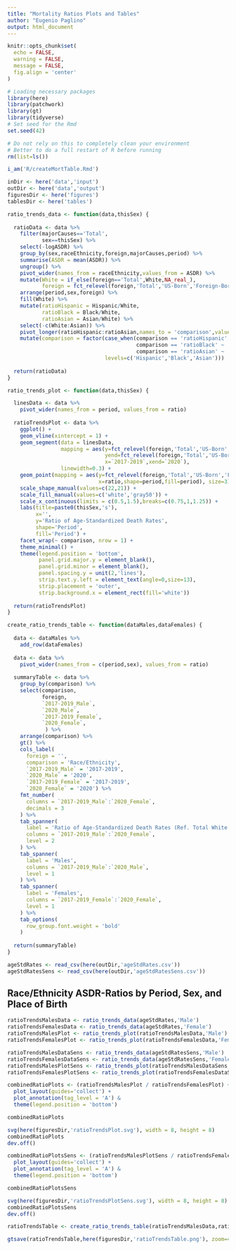 ```yaml
---
title: "Mortality Ratios Plots and Tables"
author: "Eugenio Paglino"
output: html_document
---
```


```r
knitr::opts_chunk$set(
  echo = FALSE,
  warning = FALSE,
  message = FALSE,
  fig.align = 'center'
)
```

```r
# Loading necessary packages
library(here)
library(patchwork)
library(gt)
library(tidyverse)
# Set seed for the Rmd
set.seed(42)
```

```r
# Do not rely on this to completely clean your environment
# Better to do a full restart of R before running
rm(list=ls())

i_am('R/createMortTable.Rmd')

inDir <- here('data','input')
outDir <- here('data','output')
figuresDir <- here('figures')
tablesDir <- here('tables')
```

```r
ratio_trends_data <- function(data,thisSex) {
  
  ratioData <- data %>%
    filter(majorCauses=='Total',
           sex==thisSex) %>%
    select(-logASDR) %>%
    group_by(sex,raceEthnicity,foreign,majorCauses,period) %>%
    summarise(ASDR = mean(ASDR)) %>%
    ungroup() %>%  
    pivot_wider(names_from = raceEthnicity,values_from = ASDR) %>%
    mutate(White = if_else(foreign=='Total',White,NA_real_),
           foreign = fct_relevel(foreign,'Total','US-Born','Foreign-Born')) %>%
    arrange(period,sex,foreign) %>%
    fill(White) %>%
    mutate(ratioHispanic = Hispanic/White,
           ratioBlack = Black/White,
           ratioAsian = Asian/White) %>%
    select(-c(White:Asian)) %>%
    pivot_longer(ratioHispanic:ratioAsian,names_to = 'comparison',values_to = 'ratio') %>%
    mutate(comparison = factor(case_when(comparison == 'ratioHispanic' ~ 'Hispanic',
                                         comparison == 'ratioBlack' ~ 'Black',
                                         comparison == 'ratioAsian' ~ 'Asian'),
                               levels=c('Hispanic','Black','Asian')))
  
  return(ratioData)
}
```

```r
ratio_trends_plot <- function(data,thisSex) {

  linesData <- data %>%
    pivot_wider(names_from = period, values_from = ratio)
  
  ratioTrendsPlot <- data %>%
    ggplot() +
    geom_vline(xintercept = 1) +
    geom_segment(data = linesData,
                 mapping = aes(y=fct_relevel(foreign,'Total','US-Born','Foreign-Born'),
                               yend=fct_relevel(foreign,'Total','US-Born','Foreign-Born'),
                               x=`2017-2019`,xend=`2020`),
                 linewidth=0.3) +
    geom_point(mapping = aes(y=fct_relevel(foreign,'Total','US-Born','Foreign-Born'),
                             x=ratio,shape=period,fill=period), size=3) +
    scale_shape_manual(values=c(22,21)) +
    scale_fill_manual(values=c('white','gray50')) +
    scale_x_continuous(limits = c(0.5,1.5),breaks=c(0.75,1,1.25)) +
    labs(title=paste0(thisSex,'s'),
         x='',
         y='Ratio of Age-Standardized Death Rates',
         shape='Period',
         fill='Period') +
    facet_wrap(~ comparison, nrow = 1) +
    theme_minimal() +
    theme(legend.position = 'bottom',
          panel.grid.major.y = element_blank(),
          panel.grid.minor = element_blank(),
          panel.spacing.y = unit(2,'lines'),
          strip.text.y.left = element_text(angle=0,size=13),
          strip.placement = 'outer',
          strip.background.x = element_rect(fill='white'))
  
  return(ratioTrendsPlot)
}
```

```r
create_ratio_trends_table <- function(dataMales,dataFemales) {
  
  data <- dataMales %>%
    add_row(dataFemales)
  
  data <- data %>%
    pivot_wider(names_from = c(period,sex), values_from = ratio)
  
  summaryTable <- data %>%
    group_by(comparison) %>%
    select(comparison,
           foreign,
           `2017-2019_Male`,
           `2020_Male`,
           `2017-2019_Female`,
           `2020_Female`,
            ) %>%
    arrange(comparison) %>%
    gt() %>%
    cols_label(
      foreign = '',
      comparison = 'Race/Ethnicity',
      `2017-2019_Male` = '2017-2019',
      `2020_Male` = '2020',
      `2017-2019_Female` = '2017-2019',
      `2020_Female` = '2020') %>%
    fmt_number(
      columns = `2017-2019_Male`:`2020_Female`,
      decimals = 3
    ) %>%
    tab_spanner(
      label = 'Ratio of Age-Standardized Death Rates (Ref. Total White Population)',
      columns = `2017-2019_Male`:`2020_Female`,
      level = 2
    ) %>%
    tab_spanner(
      label = 'Males',
      columns = `2017-2019_Male`:`2020_Male`,
      level = 1
    ) %>%
    tab_spanner(
      label = 'Females',
      columns = `2017-2019_Female`:`2020_Female`,
      level = 1
    ) %>%
    tab_options(
      row_group.font.weight = 'bold'
    )
  
  return(summaryTable)
}
```

```r
ageStdRates <- read_csv(here(outDir,'ageStdRates.csv'))
ageStdRatesSens <- read_csv(here(outDir,'ageStdRatesSens.csv'))
```

## Race/Ethnicity ASDR-Ratios by Period, Sex, and Place of Birth

```r
ratioTrendsMalesData <- ratio_trends_data(ageStdRates,'Male')
ratioTrendsFemalesData <- ratio_trends_data(ageStdRates,'Female')
ratioTrendsMalesPlot <- ratio_trends_plot(ratioTrendsMalesData,'Male')
ratioTrendsFemalesPlot <- ratio_trends_plot(ratioTrendsFemalesData,'Female')
```

```r
ratioTrendsMalesDataSens <- ratio_trends_data(ageStdRatesSens,'Male')
ratioTrendsFemalesDataSens <- ratio_trends_data(ageStdRatesSens,'Female')
ratioTrendsMalesPlotSens <- ratio_trends_plot(ratioTrendsMalesDataSens,'Male')
ratioTrendsFemalesPlotSens <- ratio_trends_plot(ratioTrendsFemalesDataSens,'Female')
```

```r
combinedRatioPlots <- (ratioTrendsMalesPlot / ratioTrendsFemalesPlot) +
  plot_layout(guides='collect') +
  plot_annotation(tag_level = 'A') &
  theme(legend.position = 'bottom')

combinedRatioPlots
```

```r
svg(here(figuresDir,'ratioTrendsPlot.svg'), width = 8, height = 8)
combinedRatioPlots
dev.off()
```

```r
combinedRatioPlotsSens <- (ratioTrendsMalesPlotSens / ratioTrendsFemalesPlotSens) +
  plot_layout(guides='collect') +
  plot_annotation(tag_level = 'A') &
  theme(legend.position = 'bottom')

combinedRatioPlotsSens
```

```r
svg(here(figuresDir,'ratioTrendsPlotSens.svg'), width = 8, height = 8)
combinedRatioPlotsSens
dev.off()
```

```r
ratioTrendsTable <- create_ratio_trends_table(ratioTrendsMalesData,ratioTrendsFemalesData)
```

```r
gtsave(ratioTrendsTable,here(figuresDir,'ratioTrendsTable.png'), zoom=4)
```
